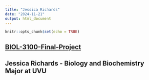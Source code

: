 ```yaml
---
title: "Jessica Richards"
date: "2024-11-21"
output: html_document
---
```


```r
knitr::opts_chunk$set(echo = TRUE)
```

## [BIOL-3100-Final-Project](./BIOL3100_Final_Project.html)##

## Jessica Richards - Biology and Biochemistry Major at UVU

